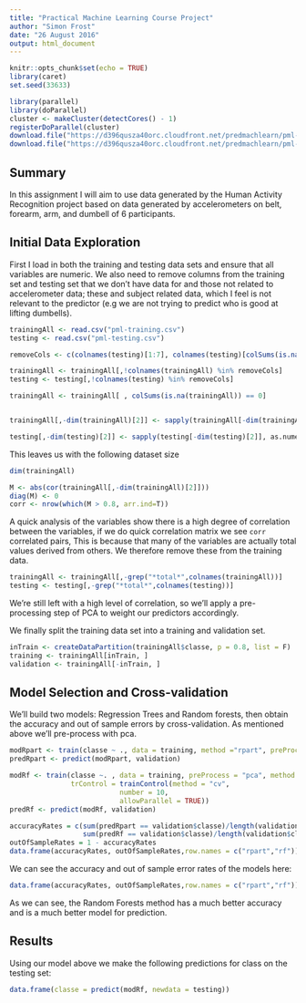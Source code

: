 ```yaml
---
title: "Practical Machine Learning Course Project"
author: "Simon Frost"
date: "26 August 2016"
output: html_document
---
```


```r
knitr::opts_chunk$set(echo = TRUE)
library(caret)
set.seed(33633)

library(parallel)
library(doParallel)
cluster <- makeCluster(detectCores() - 1) 
registerDoParallel(cluster)
download.file("https://d396qusza40orc.cloudfront.net/predmachlearn/pml-training.csv","pml-training.csv",method ="curl")
download.file("https://d396qusza40orc.cloudfront.net/predmachlearn/pml-testing.csv","pml-testing.csv",method ="curl")
```

## Summary

In this assignment I will aim to use data generated by the Human Activity Recognition project based on data generated by accelerometers on belt, forearm, arm, and dumbell of 6 participants. 

## Initial Data Exploration
First I load in both the training and testing data sets and ensure that all variables are numeric. We also need to remove columns from the training set and testing set that we don't have data for and those not related to accelerometer data; these and subject related data, which I feel is not relevant to the predictor (e.g we are not trying to predict who is good at lifting dumbells).

```r
trainingAll <- read.csv("pml-training.csv")
testing <- read.csv("pml-testing.csv")

removeCols <- c(colnames(testing)[1:7], colnames(testing)[colSums(is.na(testing)) > 0])

trainingAll <- trainingAll[,!colnames(trainingAll) %in% removeCols]
testing <- testing[,!colnames(testing) %in% removeCols]

trainingAll <- trainingAll[ , colSums(is.na(trainingAll)) == 0]


trainingAll[,-dim(trainingAll)[2]] <- sapply(trainingAll[-dim(trainingAll)[2]], as.numeric)

testing[,-dim(testing)[2]] <- sapply(testing[-dim(testing)[2]], as.numeric)
```

This leaves us with the following dataset size

```r
dim(trainingAll)
```

```r
M <- abs(cor(trainingAll[,-dim(trainingAll)[2]]))
diag(M) <- 0
corr <- nrow(which(M > 0.8, arr.ind=T))
```

A quick analysis of the variables show there is a high degree of correlation between the variables, if we do quick correlation matrix we see `corr` correlated pairs, This is because that many of the variables are actually total values derived from others. We therefore remove these from the training data.

```r
trainingAll <- trainingAll[,-grep("*total*",colnames(trainingAll))]
testing <- testing[,-grep("*total*",colnames(testing))]

```

We're still left with a high level of correlation, so we'll apply a pre-processing step of PCA to weight our predictors accordingly.

We finally split the training data set into a training and validation set.

```r
inTrain <- createDataPartition(trainingAll$classe, p = 0.8, list = F)
training <- trainingAll[inTrain, ]
validation <- trainingAll[-inTrain, ]
```

## Model Selection and Cross-validation

We'll build two models: Regression Trees and Random forests, then obtain the accuracy and out of sample errors by cross-validation. As mentioned above we'll pre-process with pca.

```r
modRpart <- train(classe ~ ., data = training, method ="rpart", preProcess = "pca")
predRpart <- predict(modRpart, validation)

modRf <- train(classe ~. , data = training, preProcess = "pca", method = "rf", prox = T, 
               trControl = trainControl(method = "cv",
                           number = 10,
                           allowParallel = TRUE))
predRf <- predict(modRf, validation)
```

```r
accuracyRates = c(sum(predRpart == validation$classe)/length(validation$classe),
                  sum(predRf == validation$classe)/length(validation$classe))
outOfSampleRates = 1 - accuracyRates
data.frame(accuracyRates, outOfSampleRates,row.names = c("rpart","rf"))
```

We can see the accuracy and out of sample error rates of the models here:

```r
data.frame(accuracyRates, outOfSampleRates,row.names = c("rpart","rf"))
```

As we can see, the Random Forests method has a much better accuracy and is a much better model for prediction.

## Results

Using our model above we make the following predictions for class on the testing set:

```r
data.frame(classe = predict(modRf, newdata = testing))
```
